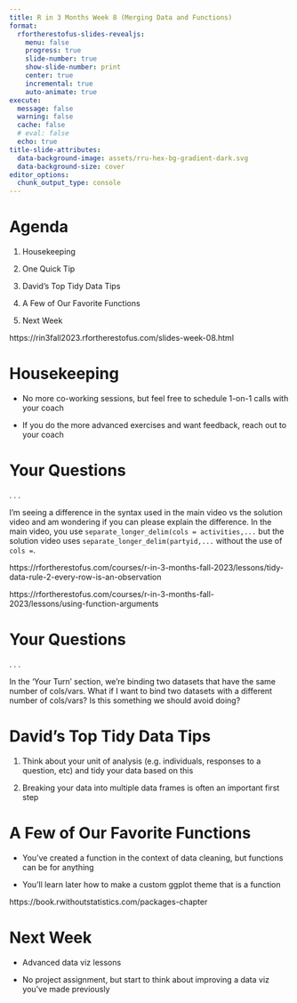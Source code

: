 ```yaml
---
title: R in 3 Months Week 8 (Merging Data and Functions)
format:
  rfortherestofus-slides-revealjs:
    menu: false
    progress: true
    slide-number: true
    show-slide-number: print
    center: true
    incremental: true
    auto-animate: true
execute: 
  message: false
  warning: false
  cache: false
  # eval: false
  echo: true
title-slide-attributes:
  data-background-image: assets/rru-hex-bg-gradient-dark.svg
  data-background-size: cover
editor_options: 
  chunk_output_type: console
---
```


# Agenda

1. Housekeeping

1. One Quick Tip

1. David's Top Tidy Data Tips

1. A Few of Our Favorite Functions

1. Next Week

::: {.notes}
https://rin3fall2023.rfortherestofus.com/slides-week-08.html
:::

# Housekeeping

- No more co-working sessions, but feel free to schedule 1-on-1 calls with your coach

- If you do the more advanced exercises and want feedback, reach out to your coach

# Your Questions

. . .

I'm seeing a difference in the syntax used in the main video vs the solution video and am wondering if you can please explain the difference. In the main video, you use `separate_longer_delim(cols = activities,...` but the solution video uses `separate_longer_delim(partyid,...` without the use of `cols =`.

::: {.notes}
https://rfortherestofus.com/courses/r-in-3-months-fall-2023/lessons/tidy-data-rule-2-every-row-is-an-observation

https://rfortherestofus.com/courses/r-in-3-months-fall-2023/lessons/using-function-arguments
:::

# Your Questions

. . .

In the 'Your Turn' section, we're binding two datasets that have the same number of cols/vars. What if I want to bind two datasets with a different number of cols/vars? 
Is this something we should avoid doing?

# David's Top Tidy Data Tips

1. Think about your unit of analysis (e.g. individuals, responses to a question, etc) and tidy your data based on this

1. Breaking your data into multiple data frames is often an important first step

# A Few of Our Favorite Functions

- You've created a function in the context of data cleaning, but functions can be for anything

- You'll learn later how to make a custom ggplot theme that is a function

::: {.notes}
https://book.rwithoutstatistics.com/packages-chapter
:::

# Next Week

- Advanced data viz lessons

- No project assignment, but start to think about improving a data viz you've made previously
